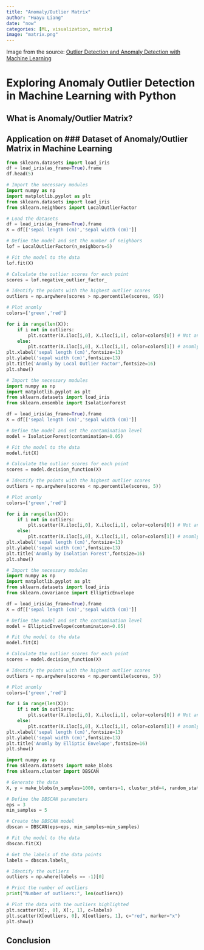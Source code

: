 ```yaml
---
title: "Anomaly/Outlier Matrix"
author: "Huayu Liang"
date: "now"
categories: [ML, visualization, matrix]
image: "matrix.png"
---
```


Image from the source: [Outlier Detection and Anomaly Detection with Machine Learning](https://medium.com/@mehulved1503/outlier-detection-and-anomaly-detection-with-machine-learning-caa96b34b7f6)

# Exploring Anomaly Outlier Detection in Machine Learning with Python

## What is Anomaly/Outlier Matrix?

## Application on \### Dataset of Anomaly/Outlier Matrix in Machine Learning

```python
from sklearn.datasets import load_iris 
df = load_iris(as_frame=True).frame 
df.head(5)
```

```python
# Import the necessary modules 
import numpy as np 
import matplotlib.pyplot as plt 
from sklearn.datasets import load_iris 
from sklearn.neighbors import LocalOutlierFactor 

# Load the datasets 
df = load_iris(as_frame=True).frame 
X = df[['sepal length (cm)','sepal width (cm)']] 

# Define the model and set the number of neighbors 
lof = LocalOutlierFactor(n_neighbors=5) 

# Fit the model to the data 
lof.fit(X) 

# Calculate the outlier scores for each point 
scores = lof.negative_outlier_factor_ 

# Identify the points with the highest outlier scores 
outliers = np.argwhere(scores > np.percentile(scores, 95)) 

# Plot anomly 
colors=['green','red'] 

for i in range(len(X)): 
	if i not in outliers: 
		plt.scatter(X.iloc[i,0], X.iloc[i,1], color=colors[0]) # Not anomly 
	else: 
		plt.scatter(X.iloc[i,0], X.iloc[i,1], color=colors[1]) # anomly 
plt.xlabel('sepal length (cm)',fontsize=13) 
plt.ylabel('sepal width (cm)',fontsize=13)		 
plt.title('Anomly by Local Outlier Factor',fontsize=16)		 
plt.show() 
```

```python
# Import the necessary modules 
import numpy as np 
import matplotlib.pyplot as plt 
from sklearn.datasets import load_iris 
from sklearn.ensemble import IsolationForest 

df = load_iris(as_frame=True).frame 
X = df[['sepal length (cm)','sepal width (cm)']] 

# Define the model and set the contamination level 
model = IsolationForest(contamination=0.05) 

# Fit the model to the data 
model.fit(X) 

# Calculate the outlier scores for each point 
scores = model.decision_function(X) 

# Identify the points with the highest outlier scores 
outliers = np.argwhere(scores < np.percentile(scores, 5)) 

# Plot anomly 
colors=['green','red'] 

for i in range(len(X)): 
	if i not in outliers: 
		plt.scatter(X.iloc[i,0], X.iloc[i,1], color=colors[0]) # Not anomly 
	else: 
		plt.scatter(X.iloc[i,0], X.iloc[i,1], color=colors[1]) # anomly 
plt.xlabel('sepal length (cm)',fontsize=13) 
plt.ylabel('sepal width (cm)',fontsize=13)		 
plt.title('Anomly by Isolation Forest',fontsize=16)		 
plt.show()
```

```python
# Import the necessary modules 
import numpy as np 
import matplotlib.pyplot as plt 
from sklearn.datasets import load_iris 
from sklearn.covariance import EllipticEnvelope 

df = load_iris(as_frame=True).frame 
X = df[['sepal length (cm)','sepal width (cm)']] 

# Define the model and set the contamination level 
model = EllipticEnvelope(contamination=0.05) 

# Fit the model to the data 
model.fit(X) 

# Calculate the outlier scores for each point 
scores = model.decision_function(X) 

# Identify the points with the highest outlier scores 
outliers = np.argwhere(scores < np.percentile(scores, 5)) 

# Plot anomly 
colors=['green','red'] 

for i in range(len(X)): 
	if i not in outliers: 
		plt.scatter(X.iloc[i,0], X.iloc[i,1], color=colors[0]) # Not anomly 
	else: 
		plt.scatter(X.iloc[i,0], X.iloc[i,1], color=colors[1]) # anomly 
plt.xlabel('sepal length (cm)',fontsize=13) 
plt.ylabel('sepal width (cm)',fontsize=13)		 
plt.title('Anomly by Elliptic Envelope',fontsize=16)		 
plt.show()
```

```python
import numpy as np
from sklearn.datasets import make_blobs
from sklearn.cluster import DBSCAN

# Generate the data
X, y = make_blobs(n_samples=1000, centers=1, cluster_std=4, random_state=123)

# Define the DBSCAN parameters
eps = 3
min_samples = 5

# Create the DBSCAN model
dbscan = DBSCAN(eps=eps, min_samples=min_samples)

# Fit the model to the data
dbscan.fit(X)

# Get the labels of the data points
labels = dbscan.labels_

# Identify the outliers
outliers = np.where(labels == -1)[0]

# Print the number of outliers
print("Number of outliers:", len(outliers))

# Plot the data with the outliers highlighted
plt.scatter(X[:, 0], X[:, 1], c=labels)
plt.scatter(X[outliers, 0], X[outliers, 1], c="red", marker="x")
plt.show()
```

## Conclusion
